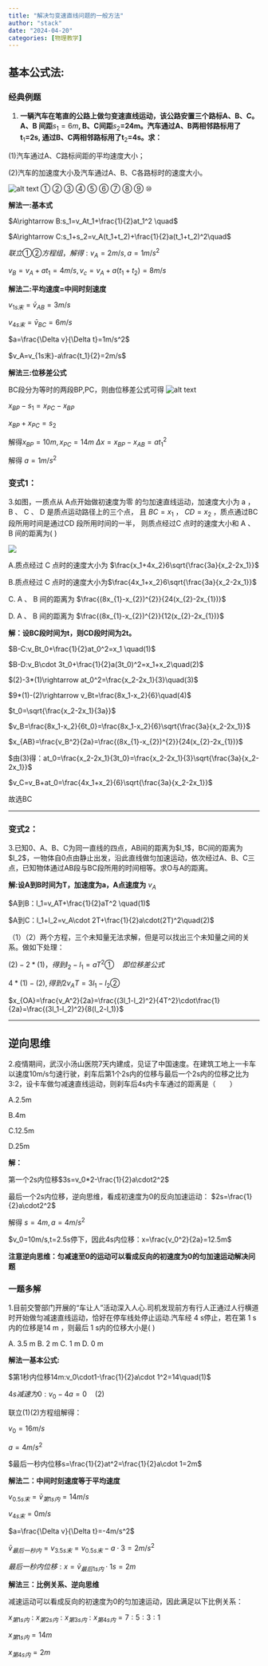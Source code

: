```yaml
---
title: "解决匀变速直线问题的一般方法"
author: "stack"
date: "2024-04-20"
categories: [物理教学]
---
```


## 基本公式法:

### 经典例题

1.  **一辆汽车在笔直的公路上做匀变速直线运动，该公路安置三个路标A、B、C。A、B 间距**$s_{1}=6m$**, B、C间距**$s_{2}$**=24m。汽车通过A、B两相邻路标用了t**$_{1}$**=2s, 通过B、C两相邻路标用了t**$_{2}$**=4s。求：**

(1)汽车通过A、C路标间距的平均速度大小；

(2)汽车的加速度大小及汽车通过A、B、C各路标时的速度大小。

![alt text](image.png) ① ② ③ ④ ⑤ ⑥ ⑦ ⑧ ⑨ ⑩

**解法一:基本式**

$A\rightarrow B:s_1=v_At_1+\frac{1}{2}at_1^2  \quad$

$A\rightarrow C:s_1+s_2=v_A(t_1+t_2)+\frac{1}{2}a(t_1+t_2)^2\quad$

$联立①②方程组，解得:v_A=2m/s,a=1m/s^2$

$v_B=v_A+at_1=4m/s,v_c=v_A+a(t_1+t_2)=8m/s$

**解法二:平均速度=中间时刻速度**

$v_{1s末}=\bar{v}_{AB}=3m/s$

$v_{4s末}=\bar{v}_{BC}=6m/s$

$a=\frac{\Delta v}{\Delta t}=1m/s^2$

$v_A=v_{1s末}-a\frac{t_1}{2}=2m/s$

**解法三:位移差公式**

BC段分为等时的两段BP,PC，则由位移差公式可得 ![alt text](image-1.png)

$x_{BP}-s_1=x_{PC}-x_{BP}$

$x_{BP}+x_{PC}=s_2$

解得$x_{BP}=10m,x_{PC}=14m$ $\Delta x=x_{BP}-x_{AB}=at_1^2$

解得 $a=1m/s^2$

### 变式1：

3.如图，一质点从 A点开始做初速度为零 的匀加速直线运动，加速度大小为 a ， B 、 C 、 D 是质点运动路径上的三个点， 且 $BC=x_1$ ， $CD=x_2$ ，质点通过BC 段所用时间是通过CD 段所用时间的一半， 则质点经过C 点时的速度大小和 A 、 B 间的距离为( )

![](images/paste-1.png)

A.质点经过 C 点时的速度大小为 $\frac{x_1+4x_2}6\sqrt{\frac{3a}{x_2-2x_1}}$

B.质点经过 C 点时的速度大小为$\frac{4x_1+x_2}6\sqrt{\frac{3a}{x_2-2x_1}}$

C. A 、 B 间的距离为 $\frac{(8x_{1}-x_{2})^{2}}{24(x_{2}-2x_{1})}$

D. A 、 B 间的距离为 $\frac{(8x_{1}-x_{2})^{2}}{12(x_{2}-2x_{1})}$

**解：设BC段时间为t，则CD段时间为2t。**

$B-C:v_Bt_0+\frac{1}{2}at_0^2=x_1 \quad(1)$

$B-D:v_B\cdot 3t_0+\frac{1}{2}a(3t_0)^2=x_1+x_2\quad(2)$

$(2)-3*(1)\rightarrow at_0^2=\frac{x_2-2x_1}{3}\quad(3)$

$9*(1)-(2)\rightarrow v_Bt=\frac{8x_1-x_2}{6}\quad(4)$

$t_0=\sqrt{\frac{x_2-2x_1}{3a}}$

$v_B=\frac{8x_1-x_2}{6t_0}=\frac{8x_1-x_2}{6}\sqrt{\frac{3a}{x_2-2x_1}}$

$x_{AB}=\frac{v_B^2}{2a}=\frac{(8x_{1}-x_{2})^{2}}{24(x_{2}-2x_{1})}$

$由(3)得：at_0=\frac{x_2-2x_1}{3t_0}=\frac{x_2-2x_1}{3}\sqrt{\frac{3a}{x_2-2x_1}}$

$v_C=v_B+at_0=\frac{4x_1+x_2}{6}\sqrt{\frac{3a}{x_2-2x_1}}$

故选BC

------------------------------------------------------------------------

### 变式2：

3.已知0、A、B、C为同一直线的四点，AB间的距离为\$l_1\$，BC间的距离为\$l_2\$，一物体自0点由静止出发，沿此直线做匀加速运动，依次经过A、B、C三点，已知物体通过AB段与BC段所用的时间相等。求O与A的距离。

**解:设A到B时间为T，加速度为a，A点速度为** $v_A$

$A到B：l_1=v_AT+\frac{1}{2}aT^2 \quad(1)$

$A到C：l_1+l_2=v_A\cdot 2T+\frac{1}{2}a\cdot(2T)^2\quad(2)$

（1）（2）两个方程，三个未知量无法求解，但是可以找出三个未知量之间的关系。做如下处理：

$(2)-2*(1)，得到l_2-l_1=aT^2① \quad 即位移差公式$

$4*(1)-(2),得到2v_AT=3l_1-l_2 ②\quad$

$x_{OA}=\frac{v_A^2}{2a}=\frac{(3l_1-l_2)^2}{4T^2}\cdot\frac{1}{2a}=\frac{(3l_1-l_2)^2}{8(l_2-l_1)}$

------------------------------------------------------------------------

## 逆向思维

2.疫情期间，武汉小汤山医院7天内建成，见证了中国速度。在建筑工地上一卡车以速度10m/s匀速行驶，刹车后第1个2s内的位移与最后一个2s内的位移之比为3∶2，设卡车做匀减速直线运动，则刹车后4s内卡车通过的距离是（　　）

A.2.5m

B.4m

C.12.5m

D.25m

**解：**

第一个2s内位移$3s=v_0*2-\frac{1}{2}a\cdot2^2$

最后一个2s内位移，逆向思维，看成初速度为0的反向加速运动： $2s=\frac{1}{2}a\cdot2^2$

解得 $s=4m,a=4m/s^2$

$v_0=10m/s,t=2.5s停下，因此4s内位移：x=\frac{v_0^2}{2a}=12.5m$

**注意逆向思维：匀减速至0的运动可以看成反向的初速度为0的匀加速运动解决问题**

### 一题多解

1.目前交警部门开展的“车让人”活动深入人心.司机发现前方有行人正通过人行横道时开始做匀减速直线运动，恰好在停车线处停止运动.汽车经 4 s停止，若在第 1 s 内的位移是14 m ，则最后 1 s内的位移大小是( )

A. 3.5 m 	B. 2 m 	C. 1 m 	D. 0 m

**解法一基本公式:**

$第1秒内位移14m:v_0\cdot1-\frac{1}{2}a\cdot 1^2=14\quad(1)$

$4s减速为0:v_0-4a=0\quad(2)$

联立(1)(2)方程组解得：

$v_0=16m/s$

$a=4m/s^2$

$最后一秒内位移s=\frac{1}{2}at^2=\frac{1}{2}a\cdot 1=2m$

**解法二：中间时刻速度等于平均速度**

$v_{0.5s末}=\bar{v}_{第1s内}=14m/s$

$v_{4s末}=0m/s$

$a=\frac{\Delta v}{\Delta t}=-4m/s^2$

$\bar{v}_{最后一秒内}=v_{3.5s末}=v_{0.5s末}-a\cdot 3=2m/s^2$

$最后一秒内位移:x=\bar{v}_{最后1s内}\cdot 1s=2m$

**解法三：比例关系、逆向思维**

减速运动可以看成反向的初速度为0的匀加速运动，因此满足以下比例关系：

$x_{第1s内}:x_{第2s内}:x_{第3s内}:x_{第4s内}=7:5:3:1$

$x_{第1s内}=14m$

$x_{第4s内}=2m$